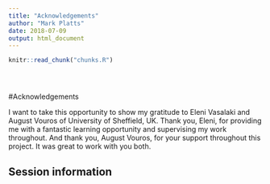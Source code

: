 ```yaml
---
title: "Acknowledgements"
author: "Mark Platts"
date: 2018-07-09
output: html_document
---
```


<!-- The file analysis/chunks.R contains chunks that define default settings
shared across the workflowr files. -->
```r
knitr::read_chunk("chunks.R")
```

<!-- Update knitr chunk options -->
```r
```

<!-- Insert the date the file was last updated -->
```r
```

<!-- Insert the code version (Git commit SHA1) if Git repository exists and R
 package git2r is installed -->
```r
```

<!-- Add your analysis here -->

#Acknowledgements

I want to take this opportunity to show my gratitude to Eleni Vasalaki and August Vouros of University of Sheffield, UK. Thank you, Eleni, for providing me with a fantastic learning opportunity and supervising my work throughout. And thank you, August Vouros, for your support throughout this project. It was great to work with you both.

## Session information

<!-- Insert the session information into the document -->
```r
```

